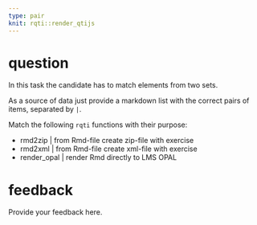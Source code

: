 ---
type: pair
knit: rqti::render_qtijs
---

# question

In this task the candidate has to match elements from two sets.

As a source of data just provide a markdown list with the correct pairs of items, separated by `|`.

Match the following `rqti` functions with their purpose:

* rmd2zip | from Rmd-file create zip-file with exercise
* rmd2xml | from Rmd-file create xml-file with exercise
* render_opal | render Rmd directly to LMS OPAL

# feedback

Provide your feedback here.
